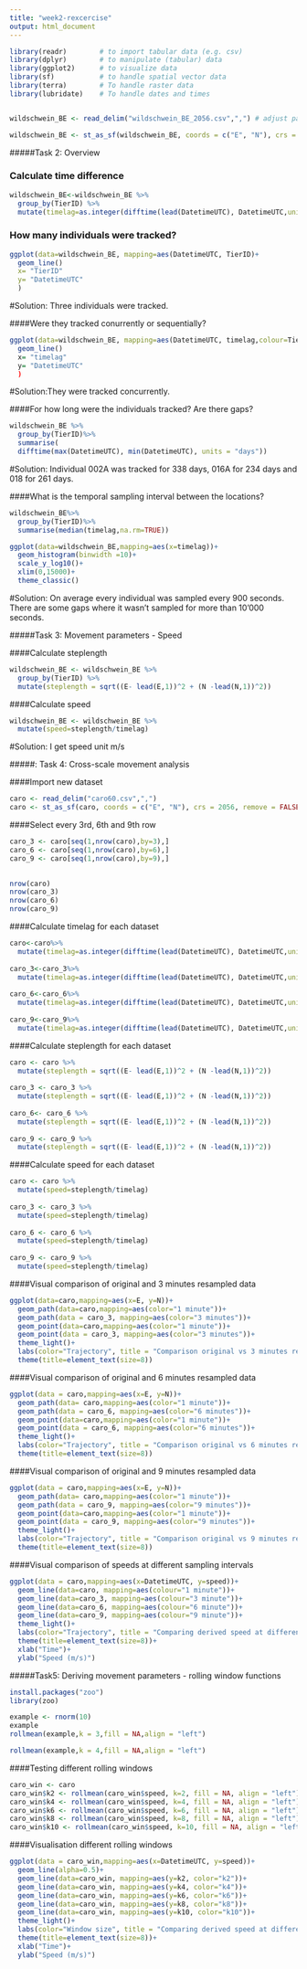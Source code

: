 ```yaml
---
title: "week2-rexcercise"
output: html_document
---
```


```r
library(readr)        # to import tabular data (e.g. csv)
library(dplyr)        # to manipulate (tabular) data
library(ggplot2)      # to visualize data
library(sf)           # to handle spatial vector data
library(terra)        # To handle raster data
library(lubridate)    # To handle dates and times


wildschwein_BE <- read_delim("wildschwein_BE_2056.csv",",") # adjust path

wildschwein_BE <- st_as_sf(wildschwein_BE, coords = c("E", "N"), crs = 2056, remove = FALSE)
```

#####Task 2: Overview

### Calculate time difference
```r
wildschwein_BE<-wildschwein_BE %>%
  group_by(TierID) %>%
  mutate(timelag=as.integer(difftime(lead(DatetimeUTC), DatetimeUTC,units="secs")))
```
### How many individuals were tracked? 
```r
ggplot(data=wildschwein_BE, mapping=aes(DatetimeUTC, TierID)+
  geom_line()
  x= "TierID"
  y= "DatetimeUTC"
  )
````
#Solution: Three individuals were tracked.

####Were they tracked conurrently or sequentially?
```r
ggplot(data=wildschwein_BE, mapping=aes(DatetimeUTC, timelag,colour=TierID))+
  geom_line()
  x= "timelag"
  y= "DatetimeUTC"
  )
````

#Solution:They were tracked concurrently.

####For how long were the individuals tracked? Are there gaps?
```r
wildschwein_BE %>%
  group_by(TierID)%>%
  summarise(
  difftime(max(DatetimeUTC), min(DatetimeUTC), units = "days"))
```
#Solution: Individual 002A was tracked for 338 days, 016A for 234 days and 018 for 261 days.


####What is the temporal sampling interval between the locations?
```r
wildschwein_BE%>%
  group_by(TierID)%>%
  summarise(median(timelag,na.rm=TRUE))

ggplot(data=wildschwein_BE,mapping=aes(x=timelag))+
  geom_histogram(binwidth =10)+
  scale_y_log10()+
  xlim(0,15000)+
  theme_classic()
```
#Solution: On average every individual was sampled every 900 seconds. There are some gaps where it wasn't sampled for more than 10'000 seconds.
  

#####Task 3: Movement parameters - Speed 
  
####Calculate steplength
```r
wildschwein_BE <- wildschwein_BE %>%
  group_by(TierID) %>%
  mutate(steplength = sqrt((E- lead(E,1))^2 + (N -lead(N,1))^2))
````
####Calculate speed
```r
wildschwein_BE <- wildschwein_BE %>%
  mutate(speed=steplength/timelag)
````
#Solution: I get speed unit m/s

#####: Task 4: Cross-scale movement analysis

####Import new dataset
```r
caro <- read_delim("caro60.csv",",")
caro <- st_as_sf(caro, coords = c("E", "N"), crs = 2056, remove = FALSE)
````
####Select every 3rd, 6th and 9th row
```r
caro_3 <- caro[seq(1,nrow(caro),by=3),]
caro_6 <- caro[seq(1,nrow(caro),by=6),]
caro_9 <- caro[seq(1,nrow(caro),by=9),]
  

nrow(caro)
nrow(caro_3)
nrow(caro_6)
nrow(caro_9)  
````
  
####Calculate timelag for each dataset
```r
caro<-caro%>%
  mutate(timelag=as.integer(difftime(lead(DatetimeUTC), DatetimeUTC,units="secs")))
  
caro_3<-caro_3%>%
  mutate(timelag=as.integer(difftime(lead(DatetimeUTC), DatetimeUTC,units="secs")))
  
caro_6<-caro_6%>%
  mutate(timelag=as.integer(difftime(lead(DatetimeUTC), DatetimeUTC,units="secs")))
  
caro_9<-caro_9%>%
  mutate(timelag=as.integer(difftime(lead(DatetimeUTC), DatetimeUTC,units="secs")))
````
####Calculate steplength for each dataset
```r
caro <- caro %>%
  mutate(steplength = sqrt((E- lead(E,1))^2 + (N -lead(N,1))^2))
  
caro_3 <- caro_3 %>%
  mutate(steplength = sqrt((E- lead(E,1))^2 + (N -lead(N,1))^2))
  
caro_6<- caro_6 %>%
  mutate(steplength = sqrt((E- lead(E,1))^2 + (N -lead(N,1))^2))
  
caro_9 <- caro_9 %>%
  mutate(steplength = sqrt((E- lead(E,1))^2 + (N -lead(N,1))^2))
````
####Calculate speed for each dataset
```r
caro <- caro %>%
  mutate(speed=steplength/timelag)
  
caro_3 <- caro_3 %>%
  mutate(speed=steplength/timelag)
  
caro_6 <- caro_6 %>%
  mutate(speed=steplength/timelag)
  
caro_9 <- caro_9 %>%
  mutate(speed=steplength/timelag)
````

####Visual comparison of original and 3 minutes resampled data
```r
ggplot(data=caro,mapping=aes(x=E, y=N))+
  geom_path(data=caro,mapping=aes(color="1 minute"))+
  geom_path(data = caro_3, mapping=aes(color="3 minutes"))+
  geom_point(data=caro,mapping=aes(color="1 minute"))+
  geom_point(data = caro_3, mapping=aes(color="3 minutes"))+
  theme_light()+
  labs(color="Trajectory", title = "Comparison original vs 3 minutes resampled")+
  theme(title=element_text(size=8))
````

####Visual comparison of original and 6 minutes resampled data
```r
ggplot(data = caro,mapping=aes(x=E, y=N))+
  geom_path(data= caro,mapping=aes(color="1 minute"))+
  geom_path(data = caro_6, mapping=aes(color="6 minutes"))+
  geom_point(data=caro,mapping=aes(color="1 minute"))+
  geom_point(data = caro_6, mapping=aes(color="6 minutes"))+
  theme_light()+
  labs(color="Trajectory", title = "Comparison original vs 6 minutes resampled")+
  theme(title=element_text(size=8))
````
  

####Visual comparison of original and 9 minutes resampled data
```r
ggplot(data = caro,mapping=aes(x=E, y=N))+
  geom_path(data= caro,mapping=aes(color="1 minute"))+
  geom_path(data = caro_9, mapping=aes(color="9 minutes"))+
  geom_point(data=caro,mapping=aes(color="1 minute"))+
  geom_point(data = caro_9, mapping=aes(color="9 minutes"))+
  theme_light()+
  labs(color="Trajectory", title = "Comparison original vs 9 minutes resampled")+
  theme(title=element_text(size=8))
````

####Visual comparison of speeds at different sampling intervals
```r
ggplot(data = caro,mapping=aes(x=DatetimeUTC, y=speed))+
  geom_line(data=caro, mapping=aes(colour="1 minute"))+
  geom_line(data=caro_3, mapping=aes(colour="3 minute"))+
  geom_line(data=caro_6, mapping=aes(colour="6 minute"))+
  geom_line(data=caro_9, mapping=aes(colour="9 minute"))+
  theme_light()+
  labs(color="Trajectory", title = "Comparing derived speed at different sampling intervals")+
  theme(title=element_text(size=8))+
  xlab("Time")+
  ylab("Speed (m/s)")
````
#####Task5: Deriving movement parameters - rolling window functions
```r
install.packages("zoo")
library(zoo)

example <- rnorm(10)
example
rollmean(example,k = 3,fill = NA,align = "left")

rollmean(example,k = 4,fill = NA,align = "left")
````

####Testing different rolling windows
```r
caro_win <- caro
caro_win$k2 <- rollmean(caro_win$speed, k=2, fill = NA, align = "left")
caro_win$k4 <- rollmean(caro_win$speed, k=4, fill = NA, align = "left")
caro_win$k6 <- rollmean(caro_win$speed, k=6, fill = NA, align = "left")
caro_win$k8 <- rollmean(caro_win$speed, k=8, fill = NA, align = "left")
caro_win$k10 <- rollmean(caro_win$speed, k=10, fill = NA, align = "left")
````

####Visualisation different rolling windows
```r
ggplot(data = caro_win,mapping=aes(x=DatetimeUTC, y=speed))+
  geom_line(alpha=0.5)+
  geom_line(data=caro_win, mapping=aes(y=k2, color="k2"))+
  geom_line(data=caro_win, mapping=aes(y=k4, color="k4"))+
  geom_line(data=caro_win, mapping=aes(y=k6, color="k6"))+
  geom_line(data=caro_win, mapping=aes(y=k8, color="k8"))+
  geom_line(data=caro_win, mapping=aes(y=k10, color="k10"))+
  theme_light()+
  labs(color="Window size", title = "Comparing derived speed at different window sizes")+
  theme(title=element_text(size=8))+
  xlab("Time")+
  ylab("Speed (m/s)")
````





















